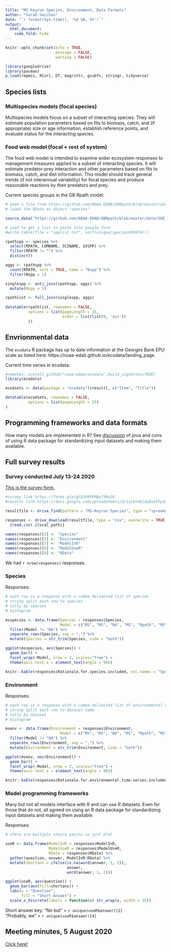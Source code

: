 ```yaml
---
title: "MS Keyrun Species, Environment, Data Formats"
author: "Sarah Gaichas"
date: "`r format(Sys.time(), '%d %B, %Y')`"
output:
  html_document:
    code_fold: hide
---
```


```r
knitr::opts_chunk$set(echo = TRUE, 
                      message = FALSE,
                      warning = FALSE)

library(googledrive)
library(pacman)
p_load(repmis, RCurl, DT, magrittr, gsubfn, stringr, tidyverse)

```

## Species lists

### Multispecies models (focal species)

Multispecies models focus on a subset of interacting species. They will estimate population parameters based on fits to biomass, catch, and (if appropriate) size or age information, establish reference points, and evaluate status for the interacting species.

### Food web model (focal + rest of system)

The food web model is intended to examine wider ecosystem responses to management measures applied to a subset of interacting species. It will estimate predator-prey interaction and other parameters based on fits to biomass, catch, and diet information. This model should track general trends (if not interannual variability) for focal species and produce reasonable reactions by their predators and prey.

Current species groups in the GB Rpath model:
```r

# Sean's file from https://github.com/NOAA-EDAB/GBRpath/blob/master/data/SOE_species_list.RData
# loads the RData as object "species"

source_data("https://github.com/NOAA-EDAB/GBRpath/blob/master/data/SOE_species_list.RData?raw=True")

# used to get a list to paste into google form
#write.table(file = "spplist.txt", sort(unique(species$RPATH)))

rpathspp <- species %>%
  select(RPATH, COMNAME, SCINAME, SVSPP) %>%
  filter(RPATH != "") %>%
  distinct() 

aggs <- rpathspp %>%
  count(RPATH, sort = TRUE, name = "Nspp") %>%
  filter(Nspp > 1)

singlespp <- anti_join(rpathspp, aggs) %>%
  mutate(Nspp = 1)

rpathlist <- full_join(singlespp, aggs)
  
datatable(rpathlist, rownames = FALSE, 
          options = list(pageLength = 25, 
                         order = list(list(0, 'asc'))
          ))

```


## Envrionmental data

The `ecodata` R package has up to date information at the Georges Bank EPU scale as listed here: https://noaa-edab.github.io/ecodata/landing_page. 

Current time series in ecodata:
```r

#remotes::install_github("noaa-edab/ecodata",build_vignettes=TRUE)
library(ecodata)

ecodsets <- data(package = "ecodata")$result[, c("Item", "Title")]

datatable(ecodsets, rownames = FALSE, 
          options = list(pageLength = 25)
)

```


## Programming frameworks and data formats

How many models are implemented in R? See [discussion](https://docs.google.com/document/d/19FpJ8w2a-ZZ8ZY4ZmsnjlIilLeN1X9_Tz1dM-KsdOOw/edit#heading=h.kvnvc0pxyvqq) of pros and cons of using R data package for standardizing input datasets and making them available.

## Full survey results

### Survey conducted July 13-24 2020

[This is the survey form.](https://forms.gle/gfA3tKFKRBxf3Mu38)

```r

#survey link https://forms.gle/gfA3tKFKRBxf3Mu38
#results link https://docs.google.com/spreadsheets/d/1sckY46jdyBa1Fhydw2syBawkjGPcHX4YwQmDCDBXcGU/edit#gid=284425233

resultfile <- drive_find(pattern = "MS-Keyrun Species", type = "spreadsheet")

responses <- drive_download(resultfile, type = "csv", overwrite = TRUE) %>%
  {read.csv(.$local_path)} 

names(responses)[3] <- "Species"
names(responses)[5] <- "Environment"
names(responses)[7] <- "ModelInR"
names(responses)[8] <- "ModelUseR"
names(responses)[9] <- "RData"

```

We had `r nrow(responses)` responses.

### Species

Responses:
```r
# each row is a response with a comma delimited list of species
# string split each row to species
# tally by species
# histogram

msspecies <- data.frame(Species = responses$Species,
                        Model = c("MS", "MS", "NA", "MS", "Rpath", "MS")) %>%
  filter(Model != "NA") %>%
  separate_rows(Species, sep = ",") %>%
  mutate(Species = str_trim(Species, side = "both"))

ggplot(msspecies, aes(Species)) + 
  geom_bar() +
  facet_wrap(~Model, nrow = 2, scales="free") +
  theme(axis.text.x = element_text(angle = 90))

```

```r
knitr::kable(responses$Rationale.for.species.included, col.names = "Species rationale", booktabs=TRUE)
```

### Environment

Responses:
```r
# each row is a response with a comma delimited list of environmental data
# string split each row to dataset name
# tally by dataset
# histogram

msenv <- data.frame(Environment = responses$Environment,
                        Model = c("MS", "MS", "NA", "MS", "Rpath", "MS")) %>%
  filter(Model != "NA") %>%
  separate_rows(Environment, sep = ",") %>%
  mutate(Environment = str_trim(Environment, side = "both"))

ggplot(msenv, aes(Environment)) + 
  geom_bar() +
  facet_wrap(~Model, nrow = 2, scales="free") +
  theme(axis.text.x = element_text(angle = 90))

```

```r
knitr::kable(responses$Rationale.for.environmental.time.series.included, col.names = "Environment rationale", booktabs=TRUE)
```

### Model programming frameworks

Many but not all models interface with R and can use R datasets. Even for those that do not, all agreed on using an R data package for standardizing input datasets and making them available.  

Responses:
```r
# these are multiple choice yes/no so just plot

useR <- data.frame(ModelInR = responses$ModelInR,
                   ModelUseR = responses$ModelUseR,
                   RData = responses$RData) %>%
  gather(question, answer, ModelInR:RData) %>%
  mutate(shortans = ifelse(is.na(word(answer, 1, 2)), 
                           answer, 
                           word(answer, 1, 2)))

ggplot(useR, aes(question)) +
  geom_bar(aes(fill=shortans)) +
  labs(x = "Question", 
       fill = "Short Answer") +
  scale_x_discrete(labels = function(x) str_wrap(x, width = 35))

```
Short answer key:
"No but" = `r unique(useR$answer)[2]`  
"Probably, we" = `r unique(useR$answer)[4]`

## Meeting minutes, 5 August 2020

[Click here!](https://docs.google.com/document/d/19FpJ8w2a-ZZ8ZY4ZmsnjlIilLeN1X9_Tz1dM-KsdOOw/edit#heading=h.m573izndd2nh)